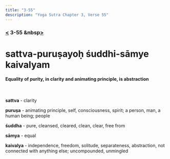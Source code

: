 ```yaml
---
title: "3-55"
description: "Yoga Sutra Chapter 3, Verse 55"
---
```


### [<](/Chapter-3/3-54) 3-55 &nbsp[>](/Chapter-4/)

# sattva-puruṣayoḥ śuddhi-sāmye kaivalyam

#### Equality of purity, in clarity and animating principle, is abstraction

<br />

**sattva** - clarity

**puruṣa** - animating principle, self, consciousness, spirit; a person, man, a human being; people

**śuddha** - pure, cleansed, cleared, clean, clear, free from

**sāmya** - equal

**kaivalya** - independence, freedom, solitude, separateness, abstraction, not connected with anything else; uncompounded, unmingled

<br />
